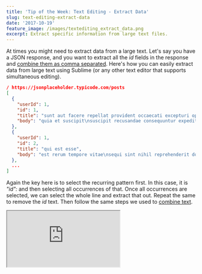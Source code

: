 ```yaml
---
title: 'Tip of the Week: Text Editing - Extract Data'
slug: text-editing-extract-data
date: '2017-10-19'
feature_image: /images/textediting_extract_data.png
excerpt: Extract specific information from large text files.
---
```

At times you might need to extract data from a large text. Let's say you have a JSON response, and you want to extract all the _id_ fields in the response and [combine them as comma separated](/blog/text-editing-split-or-combine-multiple-lines/). Here's how you can easily extract data from large text using Sublime (or any other text editor that supports simultaneous editing).

```json
/ https://jsonplaceholder.typicode.com/posts
[
  {
    "userId": 1,
    "id": 1,
    "title": "sunt aut facere repellat provident occaecati excepturi optio reprehenderit",
    "body": "quia et suscipit\nsuscipit recusandae consequuntur expedita et cum\nreprehenderit molestiae ut ut quas totam\nnostrum rerum est autem sunt rem eveniet architecto"
  },
  {
    "userId": 1,
    "id": 2,
    "title": "qui est esse",
    "body": "est rerum tempore vitae\nsequi sint nihil reprehenderit dolor beatae ea dolores neque\nfugiat blanditiis voluptate porro vel nihil molestiae ut reiciendis\nqui aperiam non debitis possimus qui neque nisi nulla"
  },
  ...
]

```

Again the key here is to select the recurring pattern first. In this case, it is _"id":_ and then selecting all occurrences of that. Once all occurrences are selected, we can select the whole line and extract that out. Repeat the same to remove the _id_ text. Then follow the same steps we used to [combine text](/blog/text-editing-split-or-combine-multiple-lines/).

<iframe src="https://www.youtube.com/embed/ouKm7Wkldp0" />

Hope this helps you to extract data from large text files.

